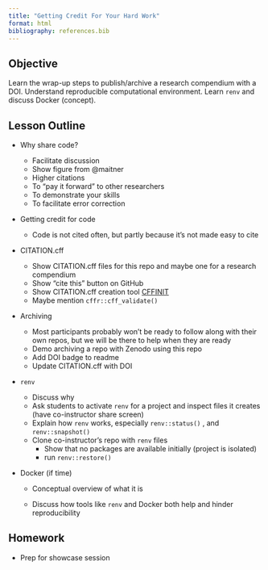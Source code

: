 ```yaml
---
title: "Getting Credit For Your Hard Work"
format: html
bibliography: references.bib
---
```


## Objective

Learn the wrap-up steps to publish/archive a research compendium with a DOI.
Understand reproducible computational environment.
Learn `renv` and discuss Docker (concept).

## Lesson Outline

-   Why share code?

    -   Facilitate discussion
    -   Show figure from @maitner
    -   Higher citations
    -   To "pay it forward" to other researchers
    -   To demonstrate your skills
    -   To facilitate error correction

-   Getting credit for code

    -   Code is not cited often, but partly because it's not made easy to cite

-   CITATION.cff

    -   Show CITATION.cff files for this repo and maybe one for a research compendium
    -   Show "cite this" button on GitHub
    -   Show CITATION.cff creation tool [CFFINIT](https://citation-file-format.github.io/cff-initializer-javascript/#/)
    -   Maybe mention `cffr::cff_validate()`

-   Archiving

    -   Most participants probably won't be ready to follow along with their own repos, but we will be there to help when they are ready
    -   Demo archiving a repo with Zenodo using this repo
    -   Add DOI badge to readme
    -   Update CITATION.cff with DOI

-   `renv`

    -   Discuss why
    -   Ask students to activate `renv` for a project and inspect files it creates (have co-instructor share screen)
    -   Explain how `renv` works, especially `renv::status()` , and `renv::snapshot()`
    -   Clone co-instructor's repo with `renv` files
        -   Show that no packages are available initially (project is isolated)
        -   run `renv::restore()`

-   Docker (if time)

    -   Conceptual overview of what it is

    -   Discuss how tools like `renv` and Docker both help and hinder reproducibility

## Homework

-   Prep for showcase session
